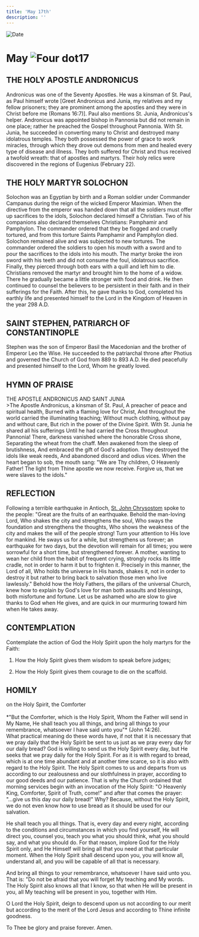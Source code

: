 ```yaml
---
title: 'May 17th'
description: ''
---
```


<RunningHead />
<Image src="/title-imprint.png" height={68} width={50} alt="Date" className="title-imprint"/>

# <div id="date">May <Image className="four-dot" src="/four-dot.png" height={15} width={15} alt="Four dot" />17</div>

## THE HOLY APOSTLE ANDRONICUS

Andronicus was one of the Seventy Apostles. He was a kinsman of St. Paul, as Paul himself wrote [Greet Andronicus and Junia, my relatives and my fellow prisoners; they are prominent among the apostles and they were in Christ before me (Romans 16:7)]. Paul also mentions St. Junia, Andronicus's helper. Andronicus was appointed bishop in Pannonia but did not remain in one place; rather he preached the Gospel throughout Pannonia. With St. Junia, he succeeded in converting many to Christ and destroyed many idolatrous temples. They both possessed the power of grace to work miracles, through which they drove out demons from men and healed every type of disease and illness. They both suffered for Christ and thus received a twofold wreath: that of apostles and martyrs. Their holy relics were discovered in the regions of Eugenius (February 22).

## THE HOLY MARTYR SOLOCHON

Solochon was an Egyptian by birth and a Roman soldier under Commander Campanus during the reign of the wicked Emperor Maximian. When the directive from the emperor was handed down that all the soldiers must offer up sacrifices to the idols, Solochon declared himself a Christian. Two of his companions also declared themselves Christians: Pamphamir and Pamphylon. The commander ordered that they be flogged and cruelly tortured, and from this torture Saints Pamphamir and Pamphylon died. Solochon remained alive and was subjected to new tortures. The commander ordered the soldiers to open his mouth with a sword and to pour the sacrifices to the idols into his mouth. The martyr broke the iron sword with his teeth and did not consume the foul, idolatrous sacrifice. Finally, they pierced through both ears with a quill and left him to die. Christians removed the martyr and brought him to the home of a widow. There he gradually became a little stronger with food and drink. He then continued to counsel the believers to be persistent in their faith and in their sufferings for the Faith. After this, he gave thanks to God, completed his earthly life and presented himself to the Lord in the Kingdom of Heaven in the year 298 A.D.

## SAINT STEPHEN, PATRIARCH OF CONSTANTINOPLE

Stephen was the son of Emperor Basil the Macedonian and the brother of Emperor Leo the Wise. He succeeded to the patriarchal throne after Photius and governed the Church of God from 889 to 893 A.D. He died peacefully and presented himself to the Lord, Whom he greatly loved.


## HYMN OF PRAISE
<div style={{textAlign:'center', color:'crimson', fontWeight:'bold'}}>
THE APOSTLE ANDRONICUS AND SAINT JUNIA
</div>
>The Apostle Andronicus, a kinsman of St. Paul,  
A preacher of peace and spiritual health,  
Burned with a flaming love for Christ,  
And throughout the world carried the illuminating teaching;  
Without much clothing, without pay and without care,  
But rich in the power of the Divine Spirit.  
With St. Junia he shared all his sufferings  
Until he had carried the Cross throughout Pannonia!  
There, darkness vanished where the honorable Cross shone,  
Separating the wheat from the chaff.  
Men awakened from the sleep of brutishness,  
And embraced the gift of God's adoption.  
They destroyed the idols like weak reeds,  
And abandoned discord and odius vices.  
When the heart began to sob, the mouth sang:  
"We are Thy children, O Heavenly Father!  
The light from Thine apostle we now receive.  
Forgive us, that we were slaves to the idols."  


## REFLECTION

Following a terrible earthquake in Antioch, [St. John Chrysostom](/november/13th) spoke to the people: "Great are the fruits of an earthquake. Behold the man-loving Lord, Who shakes the city and strengthens the soul, Who sways the foundation and strengthens the thoughts, Who shows the weakness of the city and makes the will of the people strong! Turn your attention to His love for mankind. He sways us for a while, but strengthens us forever; an earthquake for two days, but the devotion will remain for all times; you were sorrowful for a short time, but strengthened forever. A mother, wanting to wean her child from the habit of frequent crying, strongly rocks its little cradle, not in order to harm it but to frighten it. Precisely in this manner, the Lord of all, Who holds the universe in His hands, shakes it, not in order to destroy it but rather to bring back to salvation those men who live lawlessly." Behold how the Holy Fathers, the pillars of the universal Church, knew how to explain by God's love for man both assaults and blessings, both misfortune and fortune. Let us be ashamed who are slow to give thanks to God when He gives, and are quick in our murmuring toward him when He takes away.


## CONTEMPLATION

Contemplate the action of God the Holy Spirit upon the holy martyrs for the Faith:

1. How the Holy Spirit gives them wisdom to speak before judges;

2. How the Holy Spirit gives them courage to die on the scaffold.


## HOMILY
<div style={{textAlign:'center', color:'crimson', fontWeight:'bold'}}>
on the Holy Spirit, the Comforter
</div><br />
<div style={{textAlign:'right'}}>
*"But the Comforter, which is the Holy Spirit, Whom the Father will send in My Name, He shall teach you all things, and bring all things to your remembrance, whatsoever I have said unto you"* (John 14:26).
</div>
What practical meaning do these words have, if not that it is necessary that we pray daily that the Holy Spirit be sent to us just as we pray every day for our daily bread? God is willing to send us the Holy Spirit every day, but He seeks that we pray daily for the Holy Spirit. For as it is with regard to bread, which is at one time abundant and at another time scarce, so it is also with regard to the Holy Spirit. The Holy Spirit comes to us and departs from us according to our zealousness and our slothfulness in prayer, according to our good deeds and our patience. That is why the Church ordained that morning services begin with an invocation of the Holy Spirit: "O Heavenly King, Comforter, Spirit of Truth, come!" and after that comes the prayer: "...give us this day our daily bread!" Why? Because, without the Holy Spirit, we do not even know how to use bread as it should be used for our salvation.

He shall teach you all things. That is, every day and every night, according to the conditions and circumstances in which you find yourself, He will direct you, counsel you, teach you what you should think, what you should say, and what you should do. For that reason, implore God for the Holy Spirit only, and He Himself will bring all that you need at that particular moment. When the Holy Spirit shall descend upon you, you will know all, understand all, and you will be capable of all that is necessary.

And bring all things to your remembrance, whatsoever I have said unto you. That is: "Do not be afraid that you will forget My teaching and My words. The Holy Spirit also knows all that I know, so that when He will be present in you, all My teaching will be present in you, together with Him.

O Lord the Holy Spirit, deign to descend upon us not according to our merit but according to the merit of the Lord Jesus and according to Thine infinite goodness.

To Thee be glory and praise forever. Amen.